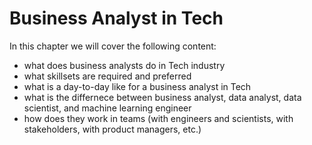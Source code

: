 # Business Analyst in Tech

In this chapter we will cover the following content:

- what does business analysts do in Tech industry
- what skillsets are required and preferred
- what is a day-to-day like for a business analyst in Tech
- what is the differnece between business analyst, data analyst, data scientist, and machine learning engineer
- how does they work in teams (with engineers and scientists, with stakeholders, with product managers, etc.)